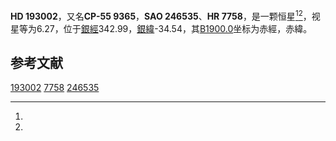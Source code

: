 {{Starbox begin
| name = HD 193002
}}
{{Starbox observe
| epoch = [[J2000.0|J2000.0]]
| constell = {{星座名待查}}<ref name=SIMBAD>{{cite web
 | url=http://simbad.u-strasbg.fr/simbad/sim-id?Ident=HR+7758
 | title =Pulsating variable Star
 | publisher=Centre de Données astronomiques de Strasbourg
 | work=SIMBAD
 | accessdate=2012-07-13}}</ref><ref name=DATA>{{cite web
 | url=http://vizier.u-strasbg.fr/viz-bin/VizieR-5?-out.add=.&-source=5050&-corr=PK=HR&-out.max=9999&HR=7758
 | title=VizieR Detailed Page
 | accessdate=2012-07-13
 | archive-date=2016-03-05
 | archive-url=https://web.archive.org/web/20160305051048/http://vizier.u-strasbg.fr/viz-bin/VizieR-5?-out.add=.&-source=5050&-corr=PK=HR&-out.max=9999&HR=7758
 | dead-url=no
 }}</ref>
| 星官 = 
| ra = {{RA|20|20|32.3}}<ref name=SIMBAD /><ref name=DATA />
| dec = {{DEC|-55|3|3}}<ref name=SIMBAD /><ref name=DATA />
| appmag_v = 6.27<ref name=SIMBAD /><ref name=DATA />
}}
{{Starbox character
| class = M0-1III<ref name=SIMBAD /><ref name=DATA />
| b-v = 1.59<ref name=SIMBAD /><ref name=DATA />
| u-b = 2.01<ref name=SIMBAD /><ref name=DATA />
| r-i = <ref name=SIMBAD /><ref name=DATA />
| variable = 
}}
{{Starbox astrometry
| radial_v = 2.01
| prop_mo_ra = -9
| parallax = 
| p_error = 
}}
{{Starbox catalog
| names =CP-55 9365，[[SAO星表|SAO]] 246535，[[HD星表|HD]] 193002，[[HR星表|HR]] 7758}}
{{Starbox reference |Simbad=HR+7758}}
{{Starbox end}}

'''HD 193002'''，又名'''CP-55 9365'''，'''SAO 246535'''、'''HR 7758'''，是一颗恒星<ref name=SIMBAD /><ref name=DATA />，视星等为6.27，位于[[銀道座標系|銀經]]342.99，[[銀道座標系|銀緯]]-34.54，其[[B1900.0|B1900.0]]坐标为赤經{{RA|20|12|45.6}}，赤緯{{DEC|-55|-34.54|45}}。

== 参考文献 ==
{{reflist}}

{{star-stub}}

[[Category:HD和HDE天體|193002]]
[[Category:HR天體|7758]]
[[Category:SAO天體|246535]]